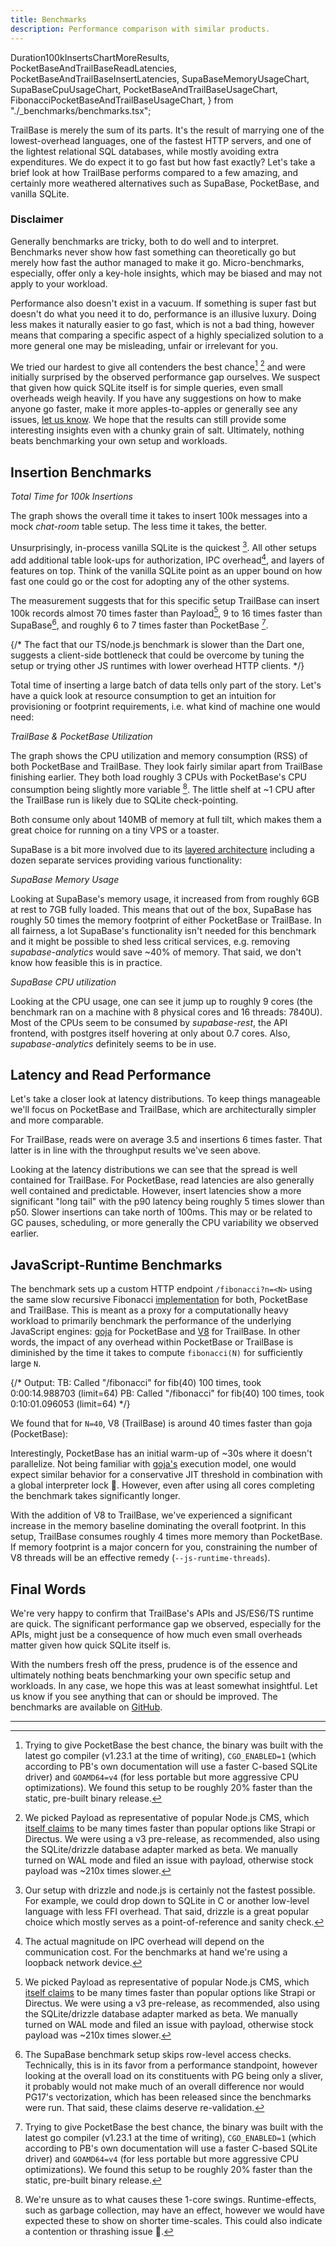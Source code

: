```yaml
---
title: Benchmarks
description: Performance comparison with similar products.
---
```


  Duration100kInsertsChartMoreResults,
  PocketBaseAndTrailBaseReadLatencies,
  PocketBaseAndTrailBaseInsertLatencies,
  SupaBaseMemoryUsageChart,
  SupaBaseCpuUsageChart,
  PocketBaseAndTrailBaseUsageChart,
  FibonacciPocketBaseAndTrailBaseUsageChart,
} from "./_benchmarks/benchmarks.tsx";

TrailBase is merely the sum of its parts. It's the result of marrying one of
the lowest-overhead languages, one of the fastest HTTP servers, and one of the
lightest relational SQL databases, while mostly avoiding extra expenditures.
We do expect it to go fast but how fast exactly? Let's take a brief look at
how TrailBase performs compared to a few amazing, and certainly more weathered
alternatives such as SupaBase, PocketBase, and vanilla SQLite.

### Disclaimer

Generally benchmarks are tricky, both to do well and to interpret.
Benchmarks never show how fast something can theoretically go but merely how
fast the author managed to make it go.
Micro-benchmarks, especially, offer only a key-hole insights, which may be
biased and may not apply to your workload.

Performance also doesn't exist in a vacuum. If something is super fast but
doesn't do what you need it to do, performance is an illusive luxury.
Doing less makes it naturally easier to go fast, which is not a bad thing,
however means that comparing a specific aspect of a highly specialized solution
to a more general one may be misleading, unfair or irrelevant for you.

We tried our hardest to give all contenders the best chance[^1] [^4] and were
initially surprised by the observed performance gap ourselves.
We suspect that given how quick SQLite itself is for simple queries, even small
overheads weigh heavily.
If you have any suggestions on how to make anyone go faster, make it more
apples-to-apples or generally see any issues,
[let us know](https://github.com/trailbaseio/trailbase-benchmark).
We hope that the results can still provide some interesting insights even with
a chunky grain of salt.
Ultimately, nothing beats benchmarking your own setup and workloads.

## Insertion Benchmarks

_Total Time for 100k Insertions_

<div class="flex justify-center">
  <div class="h-[400px] w-[90%]">
    <Duration100kInsertsChartMoreResults client:only="solid-js" />
  </div>
</div>

The graph shows the overall time it takes to insert 100k messages into a mock
*chat-room* table setup.
The less time it takes, the better.

Unsurprisingly, in-process vanilla SQLite is the quickest [^2].
All other setups add additional table look-ups for authorization, IPC
overhead[^3], and layers of features on top.
Think of the vanilla SQLite point as an upper bound on how fast one could go or
the cost for adopting any of the other systems.

The measurement suggests that for this specific setup TrailBase can insert 100k
records almost 70 times faster than Payload[^4], 9 to 16 times faster than
SupaBase[^5], and roughly 6 to 7 times faster than PocketBase [^1].

{/*
The fact that our TS/node.js benchmark is slower than the Dart one, suggests a
client-side bottleneck that could be overcome by tuning the setup or trying
other JS runtimes with lower overhead HTTP clients.
*/}

Total time of inserting a large batch of data tells only part of the story.
Let's have a quick look at resource consumption to get an intuition for
provisioning or footprint requirements, i.e. what kind of machine one would
need:

_TrailBase & PocketBase Utilization_

<div class="flex justify-center">
  <div class="h-[300px] w-[90%]">
    <PocketBaseAndTrailBaseUsageChart client:only="solid-js" />
  </div>
</div>

The graph shows the CPU utilization and memory consumption (RSS) of both
PocketBase and TrailBase. They look fairly similar apart from TrailBase
finishing earlier. They both load roughly 3 CPUs with PocketBase's CPU
consumption being slightly more variable [^6].
The little shelf at ~1 CPU after the TrailBase run is likely due to SQLite
check-pointing.

Both consume only about 140MB of memory at full tilt, which makes them a great
choice for running on a tiny VPS or a toaster.

SupaBase is a bit more involved due to its
[layered architecture](https://supabase.com/docs/guides/getting-started/architecture)
including a dozen separate services providing various functionality:

_SupaBase Memory Usage_

<div class="flex justify-center">
  <div class="h-[340px] w-[90%]">
    <SupaBaseMemoryUsageChart client:only="solid-js" />
  </div>
</div>

Looking at SupaBase's memory usage, it increased from from roughly 6GB at rest to
7GB fully loaded.
This means that out of the box, SupaBase has roughly 50 times the memory
footprint of either PocketBase or TrailBase.
In all fairness, a lot SupaBase's functionality isn't needed for this benchmark
and it might be possible to shed less critical services, e.g. removing
*supabase-analytics* would save ~40% of memory.
That said, we don't know how feasible this is in practice.

_SupaBase CPU utilization_

<div class="flex justify-center">
  <div class="h-[340px] w-[90%]">
    <SupaBaseCpuUsageChart client:only="solid-js" />
  </div>
</div>

Looking at the CPU usage, one can see it jump up to roughly 9 cores (the
benchmark ran on a machine with 8 physical cores and 16 threads: 7840U).
Most of the CPUs seem to be consumed by *supabase-rest*, the API frontend, with
postgres itself hovering at only about 0.7 cores. Also, *supabase-analytics*
definitely seems to be in use.

## Latency and Read Performance

Let's take a closer look at latency distributions. To keep things manageable
we'll focus on PocketBase and TrailBase, which are architecturally simpler and
more comparable.

For TrailBase, reads were on average 3.5 and insertions 6 times faster. That
latter is in line with the throughput results we've seen above.

<div class="flex justify-center h-[340px] w-[90%]">
  <div class="w-[50%]">
    <PocketBaseAndTrailBaseReadLatencies client:only="solid-js" />
  </div>

  <div class="w-[50%]">
    <PocketBaseAndTrailBaseInsertLatencies client:only="solid-js" />
  </div>
</div>

Looking at the latency distributions we can see that the spread is well
contained for TrailBase. For PocketBase, read latencies are also generally well
contained and predictable.
However, insert latencies show a more significant "long tail" with the p90
latency being roughly 5 times slower than p50.
Slower insertions can take north of 100ms. This may or be related to GC pauses,
scheduling, or more generally the CPU variability we observed earlier.

## JavaScript-Runtime Benchmarks

The benchmark sets up a custom HTTP endpoint `/fibonacci?n=<N>` using the same
slow recursive Fibonacci
[implementation](https://github.com/trailbaseio/trailbase-benchmark/blob/main/setups/trailbase/traildepot/scripts/index.ts)
for both, PocketBase and TrailBase.
This is meant as a proxy for a computationally heavy workload to primarily
benchmark the performance of the underlying JavaScript engines:
[goja](https://github.com/dop251/goja) for PocketBase and [V8](https://v8.dev/) for TrailBase.
In other words, the impact of any overhead within PocketBase or TrailBase is
diminished by the time it takes to compute `fibonacci(N)` for sufficiently
large `N`.

{/*
    Output:
      TB: Called "/fibonacci" for fib(40) 100 times, took 0:00:14.988703 (limit=64)
      PB: Called "/fibonacci" for fib(40) 100 times, took 0:10:01.096053 (limit=64)
*/}

We found that for `N=40`, V8 (TrailBase) is around 40 times faster than
goja (PocketBase):

<div class="flex justify-center">
  <div class="h-[300px] w-[90%]">
    <FibonacciPocketBaseAndTrailBaseUsageChart client:only="solid-js" />
  </div>
</div>

Interestingly, PocketBase has an initial warm-up of ~30s where it doesn't
parallelize.
Not being familiar with [goja's](https://github.com/dop251/goja) execution model,
one would expect similar behavior for a conservative JIT threshold in
combination with a global interpreter lock 🤷.
However, even after using all cores completing the benchmark takes
significantly longer.

With the addition of V8 to TrailBase, we've experienced a significant increase
in the memory baseline dominating the overall footprint.
In this setup, TrailBase consumes roughly 4 times more memory than PocketBase.
If memory footprint is a major concern for you, constraining the number of V8
threads will be an effective remedy (`--js-runtime-threads`).

## Final Words

We're very happy to confirm that TrailBase's APIs and JS/ES6/TS runtime are
quick.
The significant performance gap we observed, especially for the APIs, might
just be a consequence of how much even small overheads matter given how quick
SQLite itself is.

With the numbers fresh off the press, prudence is of the essence and ultimately
nothing beats benchmarking your own specific setup and workloads.
In any case, we hope this was at least somewhat insightful. Let us know if you see
anything that can or should be improved.
The benchmarks are available on [GitHub](https://github.com/trailbaseio/trailbase-benchmark).

<div class="h-[50px]" />

---

[^1]:
    Trying to give PocketBase the best chance, the binary was built with the
    latest go compiler (v1.23.1 at the time of writing), `CGO_ENABLED=1` (which
    according to PB's own documentation will use a faster C-based SQLite
    driver) and `GOAMD64=v4` (for less portable but more aggressive CPU
    optimizations).
    We found this setup to be roughly 20% faster than the static, pre-built
    binary release.

[^2]:
    Our setup with drizzle and node.js is certainly not the fastest possible.
    For example, we could drop down to SQLite in C or another low-level
    language with less FFI overhead.
    That said, drizzle is a great popular choice which mostly serves as a
    point-of-reference and sanity check.

[^3]:
    The actual magnitude on IPC overhead will depend on the communication cost.
    For the benchmarks at hand we're using a loopback network device.

[^4]:
    We picked Payload as representative of popular Node.js CMS, which
    [itself claims](https://payloadcms.com/blog/performance-benchmarks)
    to be many times faster than popular options like Strapi or Directus.
    We were using a v3 pre-release, as recommended, also using the
    SQLite/drizzle database adapter marked as beta.
    We manually turned on WAL mode and filed an issue with payload, otherwise
    stock payload was ~210x times slower.

[^5]:
    The SupaBase benchmark setup skips row-level access checks. Technically,
    this is in its favor from a performance standpoint, however looking at the
    overall load on its constituents with PG being only a sliver, it probably
    would not make much of an overall difference nor would PG17's vectorization,
    which has been released since the benchmarks were run. That said, these
    claims deserve re-validation.

[^6]:
    We're unsure as to what causes these 1-core swings.
    Runtime-effects, such as garbage collection, may have an effect, however we
    would have expected these to show on shorter time-scales.
    This could also indicate a contention or thrashing issue 🤷.
